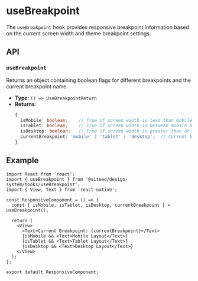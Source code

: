 
<Meta title="Hooks/useBreakpoint" />

# useBreakpoint

The `useBreakpoint` hook provides responsive breakpoint information based on the current screen width and theme breakpoint settings.

## API

### `useBreakpoint`

Returns an object containing boolean flags for different breakpoints and the current breakpoint name.

- **Type**: `() => UseBreakpointReturn`
- **Returns**:
  ```typescript
  {
    isMobile: boolean;    // True if screen width is less than mobile breakpoint
    isTablet: boolean;    // True if screen width is between mobile and tablet breakpoints
    isDesktop: boolean;   // True if screen width is greater than or equal to tablet breakpoint
    currentBreakpoint: 'mobile' | 'tablet' | 'desktop';  // Current breakpoint name
  }
  ```

## Example

```tsx
import React from 'react';
import { useBreakpoint } from '@siteed/design-system/hooks/useBreakpoint';
import { View, Text } from 'react-native';

const ResponsiveComponent = () => {
  const { isMobile, isTablet, isDesktop, currentBreakpoint } = useBreakpoint();

  return (
    <View>
      <Text>Current Breakpoint: {currentBreakpoint}</Text>
      {isMobile && <Text>Mobile Layout</Text>}
      {isTablet && <Text>Tablet Layout</Text>}
      {isDesktop && <Text>Desktop Layout</Text>}
    </View>
  );
};

export default ResponsiveComponent; 
